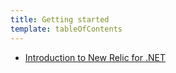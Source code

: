 ```yaml
---
title: Getting started
template: tableOfContents
---
```


* [Introduction to New Relic for .NET](/docs/agents/net-agent/getting-started/introduction-new-relic-net)
